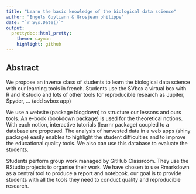 ```yaml
---
title: "Learn the basic knowledge of the biological data science"
author: "Engels Guyliann & Grosjean philippe"
date: "`r Sys.Date()`"
output:
  prettydoc::html_pretty:
    theme: cayman
    highlight: github
---
```



## Abstract

We propose an inverse class of students to learn the biological data science with our learning tools in french. Students use the SVbox a virtual box with R and R studio and lots of other tools for reproducible research as Jupiter, Spyder, ... (add svbox app)

We use a website (package blogdown) to structure our lessons and ours tools. An e-book (bookdown package) is used for the theoretical notions. With each notion, interactive tutorials (learnr package) coupled to a database are proposed. The analysis of harvested data in a web apps (shiny package) easily enables to highlight the student difficulties and to improve the educational quality tools. We also can use this database to evaluate the students.

Students perform group work managed by GitHub Classroom. They use the RStudio projects to organise their work.  We have chosen to use Rmarkdown as a central tool to produce a report and notebook. our goal is to provide students with all the tools they need to conduct quality and reproducible research.
